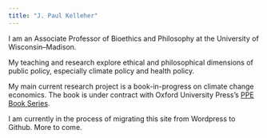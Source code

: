 ```yaml
---
title: "J. Paul Kelleher"
---
```


I am an Associate Professor of Bioethics and Philosophy at the University of Wisconsin--Madison.

My teaching and research explore ethical and philosophical dimensions of public policy, especially climate policy and health policy.

My main current research project is a book-in-progress on climate change economics. The book is under contract with Oxford University Press's [PPE Book Series](https://ppebookseries.org/).

I am currently in the process of migrating this site from Wordpress to Github. More to come.
